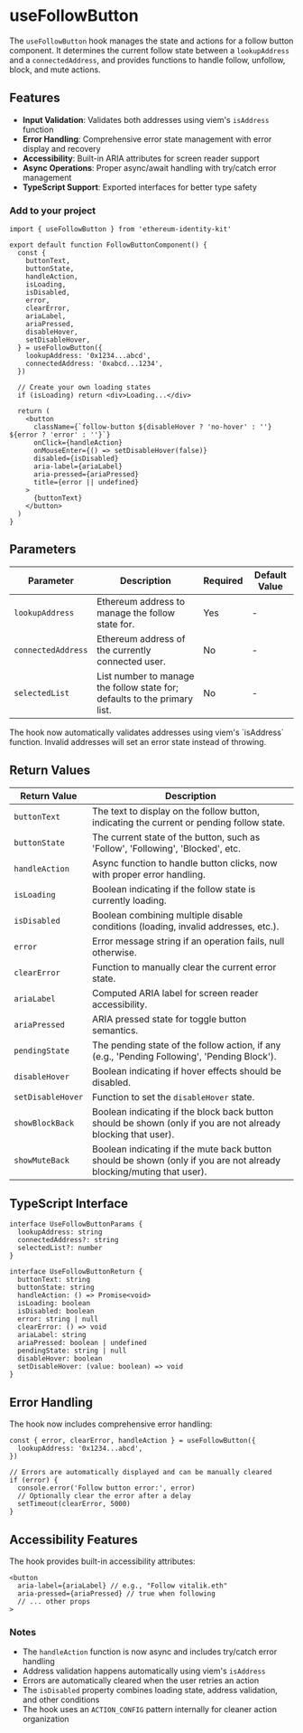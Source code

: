 
# useFollowButton

The `useFollowButton` hook manages the state and actions for a follow button component. It determines the current follow state between a `lookupAddress` and a `connectedAddress`, and provides functions to handle follow, unfollow, block, and mute actions.

## Features

- **Input Validation**: Validates both addresses using viem's `isAddress` function
- **Error Handling**: Comprehensive error state management with error display and recovery
- **Accessibility**: Built-in ARIA attributes for screen reader support
- **Async Operations**: Proper async/await handling with try/catch error management
- **TypeScript Support**: Exported interfaces for better type safety

### Add to your project

```tsx copy
import { useFollowButton } from 'ethereum-identity-kit'

export default function FollowButtonComponent() {
  const {
    buttonText,
    buttonState,
    handleAction,
    isLoading,
    isDisabled,
    error,
    clearError,
    ariaLabel,
    ariaPressed,
    disableHover,
    setDisableHover,
  } = useFollowButton({
    lookupAddress: '0x1234...abcd',
    connectedAddress: '0xabcd...1234',
  })

  // Create your own loading states
  if (isLoading) return <div>Loading...</div>

  return (
    <button
      className={`follow-button ${disableHover ? 'no-hover' : ''} ${error ? 'error' : ''}`}
      onClick={handleAction}
      onMouseEnter={() => setDisableHover(false)}
      disabled={isDisabled}
      aria-label={ariaLabel}
      aria-pressed={ariaPressed}
      title={error || undefined}
    >
      {buttonText}
    </button>
  )
}
```

## Parameters

| Parameter          | Description                                                               | Required | Default Value |
| ------------------ | ------------------------------------------------------------------------- | -------- | ------------- |
| `lookupAddress`    | Ethereum address to manage the follow state for.                          | Yes      | -             |
| `connectedAddress` | Ethereum address of the currently connected user.                         | No       | -             |
| `selectedList`     | List number to manage the follow state for; defaults to the primary list. | No       | -             |

<Callout type="info">
  The hook now automatically validates addresses using viem's `isAddress` function. Invalid addresses will set an error
  state instead of throwing.
</Callout>

## Return Values

| Return Value      | Description                                                                                                         |
| ----------------- | ------------------------------------------------------------------------------------------------------------------- |
| `buttonText`      | The text to display on the follow button, indicating the current or pending follow state.                           |
| `buttonState`     | The current state of the button, such as 'Follow', 'Following', 'Blocked', etc.                                     |
| `handleAction`    | Async function to handle button clicks, now with proper error handling.                                             |
| `isLoading`       | Boolean indicating if the follow state is currently loading.                                                        |
| `isDisabled`      | Boolean combining multiple disable conditions (loading, invalid addresses, etc.).                                   |
| `error`           | Error message string if an operation fails, null otherwise.                                                         |
| `clearError`      | Function to manually clear the current error state.                                                                 |
| `ariaLabel`       | Computed ARIA label for screen reader accessibility.                                                                |
| `ariaPressed`     | ARIA pressed state for toggle button semantics.                                                                     |
| `pendingState`    | The pending state of the follow action, if any (e.g., 'Pending Following', 'Pending Block').                        |
| `disableHover`    | Boolean indicating if hover effects should be disabled.                                                             |
| `setDisableHover` | Function to set the `disableHover` state.                                                                           |
| `showBlockBack`   | Boolean indicating if the block back button should be shown (only if you are not already blocking that user).       |
| `showMuteBack`    | Boolean indicating if the mute back button should be shown (only if you are not already blocking/muting that user). |

## TypeScript Interface

```tsx
interface UseFollowButtonParams {
  lookupAddress: string
  connectedAddress?: string
  selectedList?: number
}

interface UseFollowButtonReturn {
  buttonText: string
  buttonState: string
  handleAction: () => Promise<void>
  isLoading: boolean
  isDisabled: boolean
  error: string | null
  clearError: () => void
  ariaLabel: string
  ariaPressed: boolean | undefined
  pendingState: string | null
  disableHover: boolean
  setDisableHover: (value: boolean) => void
}
```

## Error Handling

The hook now includes comprehensive error handling:

```tsx
const { error, clearError, handleAction } = useFollowButton({
  lookupAddress: '0x1234...abcd',
})

// Errors are automatically displayed and can be manually cleared
if (error) {
  console.error('Follow button error:', error)
  // Optionally clear the error after a delay
  setTimeout(clearError, 5000)
}
```

## Accessibility Features

The hook provides built-in accessibility attributes:

```tsx
<button
  aria-label={ariaLabel} // e.g., "Follow vitalik.eth"
  aria-pressed={ariaPressed} // true when following
  // ... other props
>
```

### Notes

- The `handleAction` function is now async and includes try/catch error handling
- Address validation happens automatically using viem's `isAddress`
- Errors are automatically cleared when the user retries an action
- The `isDisabled` property combines loading state, address validation, and other conditions
- The hook uses an `ACTION_CONFIG` pattern internally for cleaner action organization
